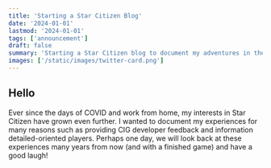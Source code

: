 ```yaml
---
title: 'Starting a Star Citizen Blog'
date: '2024-01-01'
lastmod: '2024-01-01'
tags: ['announcement']
draft: false
summary: 'Starting a Star Citizen blog to document my adventures in the verse.'
images: ['/static/images/twitter-card.png']
---
```


## Hello

Ever since the days of COVID and work from home, my interests in Star Citizen have grown even further. I wanted to document my experiences for many reasons such as providing CIG developer feedback and information detailed-oriented players. Perhaps one day, we will look back at these experiences many years from now (and with a finished game) and have a good laugh!